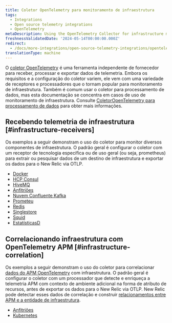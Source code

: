 ```yaml
---
title: Coletor OpenTelemetry para monitoramento de infraestrutura
tags:
  - Integrations
  - Open source telemetry integrations
  - OpenTelemetry
metaDescription: Using the OpenTelemetry Collector for infrastructure monitoring
freshnessValidatedDate: '2024-05-14T00:00:00.000Z'
redirect:
  - /docs/more-integrations/open-source-telemetry-integrations/opentelemetry/get-started/collector-infra-monitoring/opentelemetry-collector-infra-redis
translationType: machine
---
```


O [coletor OpenTelemetry](https://opentelemetry.io/docs/collector/) é uma ferramenta independente de fornecedor para receber, processar e exportar dados de telemetria. Embora os requisitos e a configuração do coletor variem, ele vem com uma variedade de receptores e processadores que o tornam popular para monitoramento de infraestrutura. Também é comum usar o coletor para processamento de dados, mas esta documentação se concentra em casos de uso de monitoramento de infraestrutura. Consulte [ColetorOpenTelemetry para processamento de dados](/docs/more-integrations/open-source-telemetry-integrations/opentelemetry/get-started/collector-processing/opentelemetry-collector-processing-intro) para obter mais informações.

## Recebendo telemetria de infraestrutura [#infrastructure-receivers]

Os exemplos a seguir demonstram o uso do coletor para monitor diversos componentes de infraestrutura. O padrão geral é configurar o coletor com um receptor de tecnologia específica ou de uso geral (ou seja, prometheus) para extrair ou pesquisar dados de um destino de infraestrutura e exportar os dados para o New Relic via OTLP.

* [Docker](/docs/more-integrations/open-source-telemetry-integrations/opentelemetry/get-started/collector-infra-monitoring/opentelemetry-collector-infra-docker)
* [HCP Consul](/docs/more-integrations/open-source-telemetry-integrations/opentelemetry/get-started/collector-infra-monitoring/opentelemetry-collector-infra-hcp-consul)
* [HiveMQ](/docs/more-integrations/open-source-telemetry-integrations/opentelemetry/get-started/collector-infra-monitoring/opentelemetry-collector-infra-hivemq)
* [Anfitriões](/docs/more-integrations/open-source-telemetry-integrations/opentelemetry/get-started/collector-infra-monitoring/opentelemetry-collector-infra-hosts)
* [Nuvem Confluente Kafka](/docs/more-integrations/open-source-telemetry-integrations/opentelemetry/get-started/collector-infra-monitoring/opentelemetry-collector-infra-kafka-confluentcloud)
* [Prometeu](/docs/more-integrations/open-source-telemetry-integrations/opentelemetry/get-started/collector-infra-monitoring/opentelemetry-collector-infra-prometheus)
* [Redis](https://github.com/newrelic/newrelic-opentelemetry-examples/tree/main/other-examples/collector/redis)
* [Singlestore](/docs/more-integrations/open-source-telemetry-integrations/opentelemetry/get-started/collector-infra-monitoring/opentelemetry-collector-infra-singlestore)
* [Squid](/docs/more-integrations/open-source-telemetry-integrations/opentelemetry/get-started/collector-infra-monitoring/opentelemetry-collector-infra-squid)
* [EstatísticasD](/docs/more-integrations/open-source-telemetry-integrations/opentelemetry/get-started/collector-infra-monitoring/opentelemetry-collector-infra-statsd)

## Correlacionando infraestrutura com OpenTelemetry APM [#infrastructure-correlation]

Os exemplos a seguir demonstram o uso do coletor para correlacionar [dados do APM OpenTelemetry](/docs/more-integrations/open-source-telemetry-integrations/opentelemetry/get-started/apm-monitoring/opentelemetry-apm-intro) com infraestrutura. O padrão geral é configurar o coletor com um processador que detecte e enriqueça a telemetria APM com contexto de ambiente adicional na forma de atributo de recursos, antes de exportar os dados para o New Relic via OTLP. New Relic pode detectar esses dados de correlação e construir [relacionamentos entre APM e a entidade de infraestrutura](/docs/more-integrations/open-source-telemetry-integrations/opentelemetry/best-practices/opentelemetry-best-practices-resources).

* [Anfitriões](/docs/more-integrations/open-source-telemetry-integrations/opentelemetry/get-started/collector-infra-monitoring/opentelemetry-collector-infra-hosts)
* [Kubernetes](/docs/more-integrations/open-source-telemetry-integrations/opentelemetry/get-started/collector-infra-monitoring/opentelemetry-collector-infra-k8s)